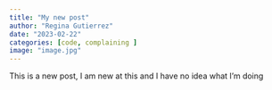 ```yaml
---
title: "My new post"
author: "Regina Gutierrez"
date: "2023-02-22"
categories: [code, complaining ]
image: "image.jpg"
---
```


This is a new post, I am new at this and I have no idea what I'm doing



